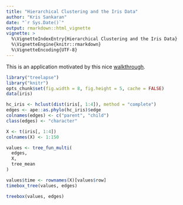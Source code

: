 ```yaml
---
title: "Hierarchical Clustering and the Iris Data"
author: "Kris Sankaran"
date: "`r Sys.Date()`"
output: rmarkdown::html_vignette
vignette: >
  %\VignetteIndexEntry{Hierarchical Clustering and the Iris Data}
  %\VignetteEngine{knitr::rmarkdown}
  %\VignetteEncoding{UTF-8}
---
```


This is an application motivated by this
nice
[walkthrough](https://cran.r-project.org/web/packages/dendextend/vignettes/Cluster_Analysis.html).

```r
library("treelapse")
library("knitr")
opts_chunk$set(fig.width = 8, fig.height = 5, cache = FALSE)
data(iris)
```

```r
hc_iris <- hclust(dist(iris[, 1:4]), method = "complete")
edges <- ape::as.phylo(hc_iris)$edge
colnames(edges) <- c("parent", "child")
class(edges) <- "character"

X <- t(iris[, 1:4])
colnames(X) <- 1:150

values <- tree_fun_multi(
  edges,
  X,
  tree_mean
)

values$time <- rownames(X)[values$row]
timebox_tree(values, edges)
```

```r
treebox(values, edges)
```
